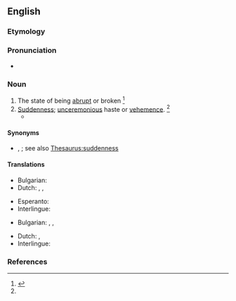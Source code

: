 ==English==

===Etymology===
{{suffix|en|abrupt|ness}}

===Pronunciation===
* {{a|US}} {{IPA|en|/əˈbɹʌp.nəs/|/əˈbɹʌpt.nəs/}}

===Noun===
{{en-noun|-|+}}

# The state of being [[abrupt]] or broken {{defdate|First attested in the early 17<sup>th</sup> century.}}<ref name=SOED>{{R:SOED5|page=8}}</ref>
# [[suddenness|Suddenness]]; [[unceremonious]] haste or [[vehemence]]. {{defdate|First attested in the early 17<sup>th</sup> century.}}<ref name=SOED/>
#* {{quote-book|en|year=1853-6|authorlink=Thomas Browne|first=Thomas|last=Browne|title=To a friend intending  a difficult work|passage=So be neither diffuse with damp and slippery words nor blunt the edge of your discourse by '''abruptness''' of style. Study in particular the purest period of style, that those who move only to Ciceronian rhythm call you not a Celt.}}

====Synonyms====
* {{sense|suddenness}} {{l|en|spontaneity}}, {{l|en|subitaneousness}}; see also [[Thesaurus:suddenness]]

====Translations====
{{trans-top|state of being abrupt}}
* Bulgarian: {{t|bg|стръмност}}
* Dutch: {{t|nl|abruptheid|f}}, {{t+|nl|plotselinge|n}}, {{t+|nl|onverwachtheid|m}}
{{trans-mid}}
* Esperanto: {{t|eo|abrupteco}}
* Interlingue: {{t|ie|abruptitá}}
{{trans-bottom}}

{{trans-top|suddenness}}
* Bulgarian: {{t|bg|рязкост}}, {{t+|bg|внезапност}}, {{t|bg|безцеремонност}}
{{trans-mid}}
* Dutch: {{t|nl|kortgebondenheid|m}}, {{t|nl|bruuskheid|m}}
* Interlingue: {{t|ie|abruptitá}}
{{trans-bottom}}

===References===
<references/>